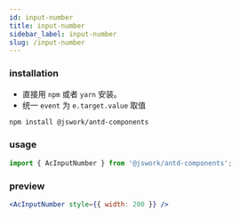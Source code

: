 ```yaml
---
id: input-number
title: input-number
sidebar_label: input-number
slug: /input-number
---
```


### installation
- 直接用 `npm` 或者 `yarn` 安装。
- 统一 `event` 为 `e.target.value` 取值

```bash npm2yarn
npm install @jswork/antd-components
```

### usage
```js
import { AcInputNumber } from '@jswork/antd-components';
```

### preview
```jsx live
<AcInputNumber style={{ width: 200 }} />
```